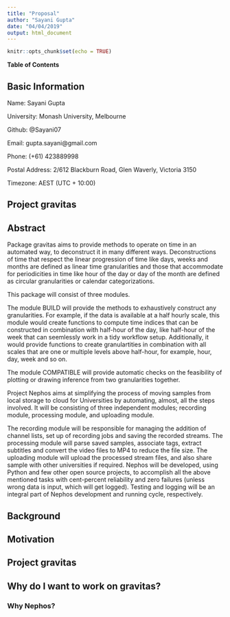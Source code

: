 ```yaml
---
title: "Proposal"
author: "Sayani Gupta"
date: "04/04/2019"
output: html_document
---
```


```r
knitr::opts_chunk$set(echo = TRUE)
```

**Table of Contents**

**Basic Information**
-----------------------

Name: Sayani Gupta

University: Monash University, Melbourne

Github: @Sayani07

Email: gupta.sayani@gmail.com

Phone: (+61) 423889998

Postal Address: 2/612 Blackburn Road, Glen Waverly, Victoria 3150

Timezone: AEST (UTC + 10:00)

Project gravitas
---------------


Abstract
--------

Package gravitas aims to provide methods to operate on time in an automated way, to deconstruct it in many different ways. Deconstructions of time that respect the linear progression of time like days, weeks and months are defined as linear time granularities and those that accommodate for periodicities in time like hour of the day or day of the month are defined as circular granularities or calendar categorizations. 

This package will consist of three modules. 

The module BUILD will provide the methods to exhaustively construct any granularities. For example, if the data is available at a half hourly scale, this module would create functions to compute time indices that can be constructed in combination with half-hour of the day, like half-hour of the week that can seemlessly work in a tidy workflow setup. Additionally, it would provide functions to create granulartities in combination with all scales that are one or multiple levels above half-hour, for example, hour, day, week and so on.

The module COMPATIBLE will provide automatic checks on the feasibility of plotting or drawing inference from two granularities together.




Project Nephos aims at simplifying the process of moving samples from local storage to cloud for Universities by automating, almost, all the steps involved. It will be consisting of three independent modules; recording module, processing module, and uploading module.

The recording module will be responsible for managing the addition of channel lists, set up of recording jobs and saving the recorded streams. The processing module will parse saved samples, associate tags, extract subtitles and convert the video files to MP4 to reduce the file size. The uploading module will upload the processed stream files, and also share sample with other universities if required.
Nephos will be developed, using Python and few other open source projects, to accomplish all the above mentioned tasks with cent-percent reliability and zero failures (unless wrong data is input, which will get logged). Testing and logging will be an integral part of Nephos development and running cycle, respectively.

Background
----------



Motivation
----------



Project gravitas
--------------


Why do I want to work on gravitas?
------------------------------

### Why Nephos?


